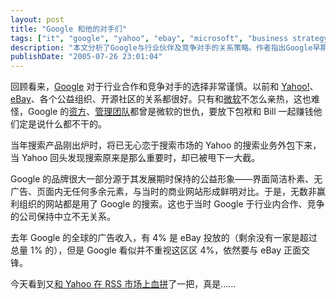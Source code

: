 ```yaml
---
layout: post
title: "Google 和他的对手们"
tags: ["it", "google", "yahoo", "ebay", "microsoft", "business strategy", "competition"]
description: "本文分析了Google与行业伙伴及竞争对手的关系策略。作者指出Google早期对合作与竞争选择非常谨慎，与Yahoo、eBay、公益组织和开源社区保持良好关系，唯独与微软关系不佳，这与Google管理团队和投资方多为微软旧敌有关。文章回顾了Google如何通过接管Yahoo的搜索业务取得优势，以及如何通过简洁无广告的界面树立公益形象并获得非营利组织的支持。作者还指出Google近期策略转变，开始与重要合作伙伴如eBay(占其广告收入4%)和Yahoo在RSS市场直接竞争，暗示Google竞争策略的变化。"
publishDate: "2005-07-26 23:01:04"
---
```


回顾看来，[Google](http://zh.wikipedia.org/wiki/Google) 对于行业合作和竞争对手的选择非常谨慎。以前和 [Yahoo!](http://www.yahoo.com/)、[eBay](http://www.ebay.com/)、各个公益组织、开源社区的关系都很好。只有和[微软](http://www.microsoft.com/)不怎么亲热，这也难怪，Google 的[资方](http://www.google.com/intl/zh-CN/corporate/)、[管理团队](http://www.google.com/intl/zh-CN/corporate/execs.html)都曾是微软的世仇，要放下包袱和 Bill 一起赚钱他们定是说什么都不干的。

当年搜索产品刚出炉时，将已无心恋于搜索市场的 Yahoo 的搜索业务外包下来，当 Yahoo 回头发现搜索原来是那么重要时，却已被甩下一大截。

Google 的品牌很大一部分源于其发展期时保持的公益形象——界面简洁朴素、无广告、页面内无任何多余元素，与当时的商业网站形成鲜明对比。于是，无数非赢利组织的网站都是用了 Google 的搜索。这也于当时 Google 于行业内合作、竞争的公司保持中立不无关系。

去年 Google 的全球的广告收入，有 4% 是 eBay 投放的（剩余没有一家是超过总量 1% 的），但是 Google 看似并不重视这区区 4%，依然要与 eBay 正面交锋。

今天看到又[和 Yahoo 在 RSS 市场上血拼](http://blog.verycd.com/dash/cmd=showentry&eid=10677)了一把，真是……